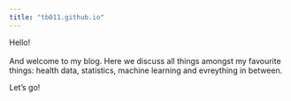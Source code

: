 ```yaml
---
title: "tb011.github.io"
---
```


Hello! \
\
And welcome to my blog. Here we discuss all things amongst my favourite things: health data, statistics, machine learning and evreything in between.

Let's go!
